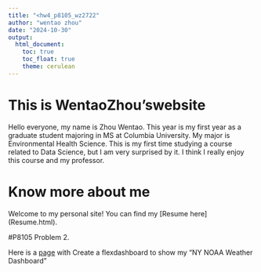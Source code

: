```yaml
---
title: "<hw4_p8105_wz2722"
author: "wentao zhou"
date: "2024-10-30"
output: 
  html_document:
    toc: true
    toc_float: true
    theme: cerulean
---
```


# This is WentaoZhou'swebsite

Hello everyone, my name is Zhou Wentao. This year is my first year as a graduate student majoring in MS at Columbia University. My major is Environmental Health Science. This is my first time studying a course related to Data Science, but I am very surprised by it. I think I really enjoy this course and my professor.

# Know more about me

Welcome to my personal site! You can find my [Resume here] (Resume.html).

#P8105 Problem 2.

Here is  a [page](plotflex.html) with Create a flexdashboard to show my "NY NOAA Weather Dashboard"

